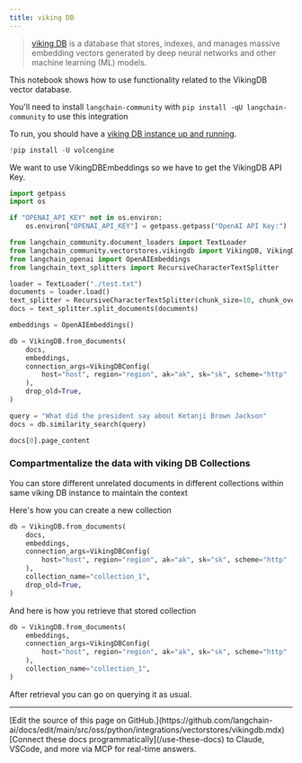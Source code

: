 ```yaml
---
title: viking DB
---
```


>[viking DB](https://www.volcengine.com/docs/6459/1163946) is a database that stores, indexes, and manages massive embedding vectors generated by deep neural networks and other machine learning (ML) models.

This notebook shows how to use functionality related to the VikingDB vector database.

You'll need to install `langchain-community` with `pip install -qU langchain-community` to use this integration

To run, you should have a [viking DB instance up and running](https://www.volcengine.com/docs/6459/1165058).

```python
!pip install -U volcengine
```

We want to use VikingDBEmbeddings so we have to get the VikingDB API Key.

```python
import getpass
import os

if "OPENAI_API_KEY" not in os.environ:
    os.environ["OPENAI_API_KEY"] = getpass.getpass("OpenAI API Key:")
```

```python
from langchain_community.document_loaders import TextLoader
from langchain_community.vectorstores.vikingdb import VikingDB, VikingDBConfig
from langchain_openai import OpenAIEmbeddings
from langchain_text_splitters import RecursiveCharacterTextSplitter
```

```python
loader = TextLoader("./test.txt")
documents = loader.load()
text_splitter = RecursiveCharacterTextSplitter(chunk_size=10, chunk_overlap=0)
docs = text_splitter.split_documents(documents)

embeddings = OpenAIEmbeddings()
```

```python
db = VikingDB.from_documents(
    docs,
    embeddings,
    connection_args=VikingDBConfig(
        host="host", region="region", ak="ak", sk="sk", scheme="http"
    ),
    drop_old=True,
)
```

```python
query = "What did the president say about Ketanji Brown Jackson"
docs = db.similarity_search(query)
```

```python
docs[0].page_content
```

### Compartmentalize the data with viking DB Collections

You can store different unrelated documents in different collections within same viking DB instance to maintain the context

Here's how you can create a new collection

```python
db = VikingDB.from_documents(
    docs,
    embeddings,
    connection_args=VikingDBConfig(
        host="host", region="region", ak="ak", sk="sk", scheme="http"
    ),
    collection_name="collection_1",
    drop_old=True,
)
```

And here is how you retrieve that stored collection

```python
db = VikingDB.from_documents(
    embeddings,
    connection_args=VikingDBConfig(
        host="host", region="region", ak="ak", sk="sk", scheme="http"
    ),
    collection_name="collection_1",
)
```

After retrieval you can go on querying it as usual.

---

<Callout icon="pen-to-square" iconType="regular">
    [Edit the source of this page on GitHub.](https://github.com/langchain-ai/docs/edit/main/src/oss/python/integrations/vectorstores/vikingdb.mdx)
</Callout>
<Tip icon="terminal" iconType="regular">
    [Connect these docs programmatically](/use-these-docs) to Claude, VSCode, and more via MCP for    real-time answers.
</Tip>
